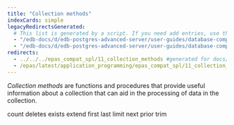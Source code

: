 ```yaml
---
title: "Collection methods"
indexCards: simple
legacyRedirectsGenerated:
  # This list is generated by a script. If you need add entries, use the `legacyRedirects` key.
  - "/edb-docs/d/edb-postgres-advanced-server/user-guides/database-compatibility-for-oracle-developers-guide/9.6/Database_Compatibility_for_Oracle_Developers_Guide_v9.6.1.079.html"
  - "/edb-docs/d/edb-postgres-advanced-server/user-guides/database-compatibility-for-oracle-developers-guide/9.5/Database_Compatibility_for_Oracle_Developers_Guide.1.173.html"
redirects:
  - ../../../epas_compat_spl/11_collection_methods #generated for docs/epas/reorg-role-use-case-mode
  - /epas/latest/application_programming/epas_compat_spl/11_collection_methods/
---
```


<div id="collection_methods" class="registered_link"></div>

*Collection methods* are functions and procedures that provide useful information about a collection that can aid in the processing of data in the collection. 


<div class="toctree" maxdepth="3">

count deletes exists extend first last limit next prior trim

</div>
